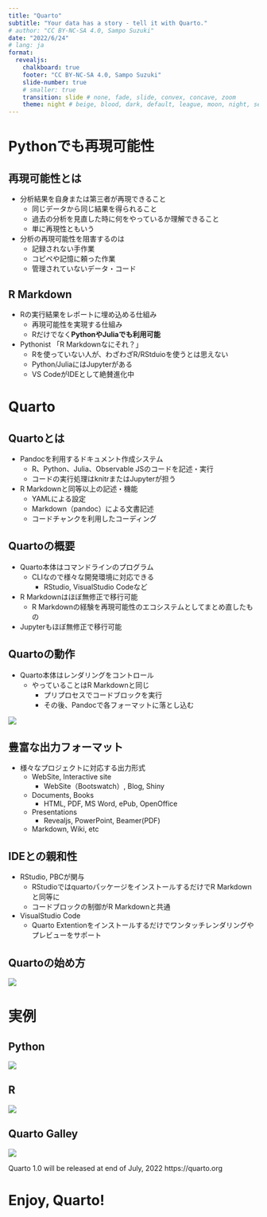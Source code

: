 ```yaml
---
title: "Quarto"
subtitle: "Your data has a story - tell it with Quarto."
# author: "CC BY-NC-SA 4.0, Sampo Suzuki"
date: "2022/6/24"
# lang: ja
format: 
  revealjs: 
    chalkboard: true
    footer: "CC BY-NC-SA 4.0, Sampo Suzuki"
    slide-number: true
    # smaller: true
    transition: slide # none, fade, slide, convex, concave, zoom
    theme: night # beige, blood, dark, default, league, moon, night, serif, simple, sky, solarized
---
```


# Pythonでも再現可能性

## 再現可能性とは

* 分析結果を自身または第三者が再現できること
    * 同じデータから同じ結果を得られること
    * 過去の分析を見直した時に何をやっているか理解できること
    * 単に再現性ともいう
* 分析の再現可能性を阻害するのは
    * 記録されない手作業
    * コピペや記憶に頼った作業
    * 管理されていないデータ・コード


## R Markdown

* Rの実行結果をレポートに埋め込める仕組み
    * 再現可能性を実現する仕組み
    * Rだけでなく**PythonやJuliaでも利用可能**
* Pythonist 「R Markdownなにそれ？」
    * Rを使っていない人が、わざわざR/RStduioを使うとは思えない
    * Python/JuliaにはJupyterがある
    * VS CodeがIDEとして絶賛進化中


# Quarto

## Quartoとは

* Pandocを利用するドキュメント作成システム
    * R、Python、Julia、Observable JSのコードを記述・実行
    * コードの実行処理はknitrまたはJupyterが担う
* R Markdownと同等以上の記述・機能
    * YAMLによる設定
    * Markdown（pandoc）による文書記述
    * コードチャンクを利用したコーディング


## Quartoの概要

* Quarto本体はコマンドラインのプログラム
    * CLIなので様々な開発環境に対応できる
        * RStudio, VisualStudio Codeなど
* R Markdownはほぼ無修正で移行可能
    * R Markdownの経験を再現可能性のエコシステムとしてまとめ直したもの
* Jupyterもほぼ無修正で移行可能


## Quartoの動作

* Quarto本体はレンダリングをコントロール
    * やっていることはR Markdownと同じ
        * プリプロセスでコードブロックを実行
        * その後、Pandocで各フォーマットに落とし込む

![](./fig/redering.png)


## 豊富な出力フォーマット

* 様々なプロジェクトに対応する出力形式
    * WebSite, Interactive site
        * WebSite（Bootswatch）, Blog, Shiny
    * Documents, Books
        * HTML, PDF, MS Word, ePub, OpenOffice
    * Presentations
        * Revealjs, PowerPoint, Beamer(PDF)
    * Markdown, Wiki, etc


## IDEとの親和性

* RStudio, PBCが関与
    * RStudioではquartoパッケージをインストールするだけでR Markdownと同等に
    * コードブロックの制御がR Markdownと共通
* VisualStudio Code
    * Quarto Extentionをインストールするだけでワンタッチレンダリングやプレビューをサポート


## Quartoの始め方

![](./fig/GetStarted.png)


# 実例

## Python

![](./fig/Python.png)


## R

![](./fig/R.png)


## Quarto Galley

![](./fig/Gallery.png)

Quarto 1.0 will be released at end of July, 2022 
https://quarto.org


# Enjoy, Quarto!

